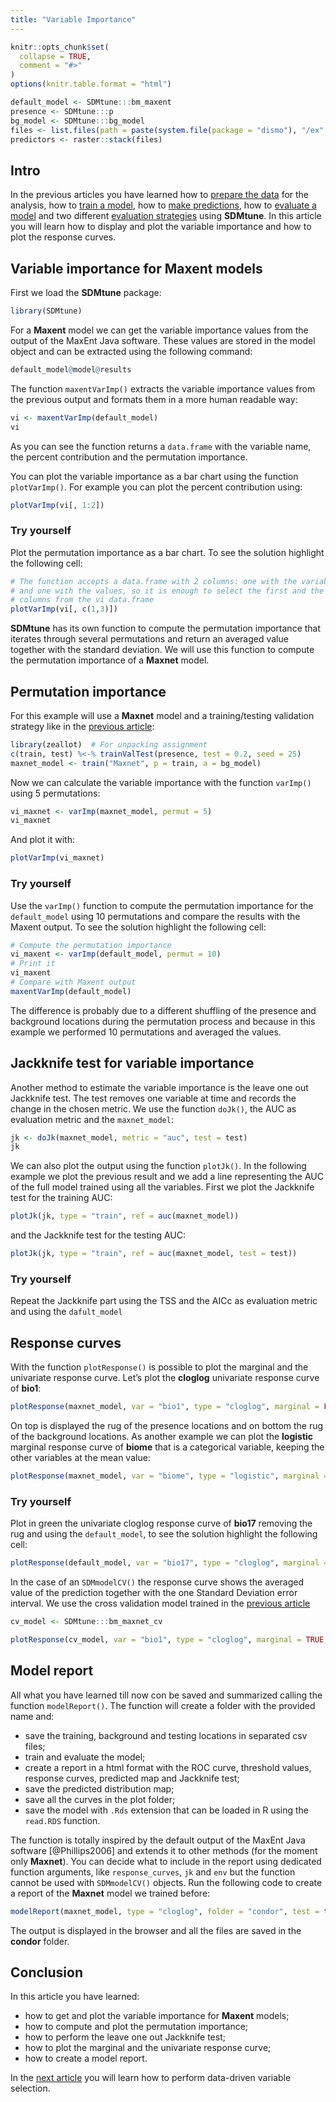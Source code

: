 ```yaml
---
title: "Variable Importance"
---
```


```r
knitr::opts_chunk$set(
  collapse = TRUE,
  comment = "#>"
)
options(knitr.table.format = "html")
```

```r
default_model <- SDMtune:::bm_maxent
presence <- SDMtune:::p
bg_model <- SDMtune:::bg_model
files <- list.files(path = paste(system.file(package = "dismo"), "/ex", sep = ""), pattern = "grd", full.names = T)
predictors <- raster::stack(files)
```

## Intro

In the previous articles you have learned how to [prepare the data](./prepare_data.html) for the analysis, how to [train a model](./train_model.html), how to [make predictions](./make_predictions.html), how to [evaluate a model](./evaluate_model.html) and two different [evaluation strategies](./evaluation_strategies.html) using **SDMtune**. In this article you will learn how to display and plot the variable importance and how to plot the response curves.

## Variable importance for Maxent models

First we load the **SDMtune** package:

```r
library(SDMtune)
```

For a **Maxent** model we can get the variable importance values from the output of the MaxEnt Java software. These values are stored in the model object and can be extracted using the following command:
```r
default_model@model@results
```

The function `maxentVarImp()` extracts the variable importance values from the previous output and formats them in a more human readable way:
```r
vi <- maxentVarImp(default_model)
vi
```

As you can see the function returns a `data.frame` with the variable name, the percent contribution and the permutation importance.

You can plot the variable importance as a bar chart using the function `plotVarImp()`. For example you can plot the percent contribution using:
```r
plotVarImp(vi[, 1:2])
```

### Try yourself

Plot the permutation importance as a bar chart. To see the solution highlight the following cell:
```r
# The function accepts a data.frame with 2 columns: one with the variable name
# and one with the values, so it is enough to select the first and the third
# columns from the vi data.frame
plotVarImp(vi[, c(1,3)])
```

**SDMtune** has its own function to compute the permutation importance that iterates through several permutations and return an averaged value together with the standard deviation. We will use this function to compute the permutation importance of a **Maxnet** model.

## Permutation importance

For this example will use a **Maxnet** model and a training/testing validation strategy like in the [previous article](./evaluation_strategies.html#train-and-testing-datasets):
```r
library(zeallot)  # For unpacking assignment
c(train, test) %<-% trainValTest(presence, test = 0.2, seed = 25)
maxnet_model <- train("Maxnet", p = train, a = bg_model)
```

Now we can calculate the variable importance with the function `varImp()` using 5 permutations:
```r
vi_maxnet <- varImp(maxnet_model, permut = 5)
vi_maxnet
```

And plot it with:
```r
plotVarImp(vi_maxnet)
```

### Try yourself

Use the `varImp()` function to compute the permutation importance for the `default_model` using 10 permutations and compare the results with the Maxent output. To see the solution highlight the following cell:
```r
# Compute the permutation importance
vi_maxent <- varImp(default_model, permut = 10)
# Print it
vi_maxent
# Compare with Maxent output
maxentVarImp(default_model)
```
The difference is probably due to a different shuffling of the presence and background locations during the permutation process and because in this example we performed 10 permutations and averaged the values.

## Jackknife test for variable importance

Another method to estimate the variable importance is the leave one out Jackknife test. The test removes one variable at time and records the change in the chosen metric. We use the function `doJk()`, the AUC as evaluation metric and the `maxnet_model`:
```r
jk <- doJk(maxnet_model, metric = "auc", test = test)
jk
```

We can also plot the output using the function `plotJk()`. In the following example we plot the previous result and we add a line representing the AUC of the full model trained using all the variables. First we plot the Jackknife test for the training AUC: 
```r
plotJk(jk, type = "train", ref = auc(maxnet_model))
```

and the Jackknife test for the testing AUC:
```r
plotJk(jk, type = "train", ref = auc(maxnet_model, test = test))
```

### Try yourself

Repeat the Jackknife part using the TSS and the AICc as evaluation metric and using the `dafult_model`

## Response curves

With the function `plotResponse()` is possible to plot the marginal and the univariate response curve. Let's plot the **cloglog** univariate response curve of **bio1**:
```r
plotResponse(maxnet_model, var = "bio1", type = "cloglog", marginal = FALSE, rug = TRUE)
```

On top is displayed the rug of the presence locations and on bottom the rug of the background locations. As another example we can plot the **logistic** marginal response curve of **biome** that is a categorical variable, keeping the other variables at the mean value:
```r
plotResponse(maxnet_model, var = "biome", type = "logistic", marginal = TRUE, fun = mean, color = "blue")
```

### Try yourself

Plot in green the univariate cloglog response curve of **bio17** removing the rug and using the `default_model`, to see the solution highlight the following cell:
```r
plotResponse(default_model, var = "bio17", type = "cloglog", marginal = FALSE, color = "green")
```

In the case of an `SDMmodelCV()` the response curve shows the averaged value of the prediction together with the one Standard Deviation error interval. We use the cross validation model trained in the [previous article](./evaluation_strategies.html#cross-validation)
```r
cv_model <- SDMtune:::bm_maxnet_cv
```

```r
plotResponse(cv_model, var = "bio1", type = "cloglog", marginal = TRUE, fun = mean, rug = TRUE)
```

## Model report

All what you have learned till now con be saved and summarized calling the function `modelReport()`. The function will create a folder with the provided name and:

* save the training, background and testing locations in separated csv files;
* train and evaluate the model;
* create a report in a html format with the ROC curve, threshold values, response curves, predicted map and Jackknife test;
* save the predicted distribution map;
* save all the curves in the plot folder;
* save the model with `.Rds` extension that can be loaded in R using the `read.RDS` function.

The function is totally inspired by the default output of the MaxEnt Java software [@Phillips2006] and extends it to other methods (for the moment only **Maxnet**). You can decide what to include in the report using dedicated function arguments, like `response_curves`, `jk` and `env` but the function cannot be used with `SDMmodelCV()` objects. Run the following code to create a report of the **Maxnet** model we trained before:
```r
modelReport(maxnet_model, type = "cloglog", folder = "condor", test = test, response_curves = TRUE, jk = TRUE, env = predictors)
```

The output is displayed in the browser and all the files are saved in the **condor** folder.

## Conclusion

In this article you have learned:

* how to get and plot the variable importance for **Maxent** models;
* how to compute and plot the permutation importance;
* how to perform the leave one out Jackknife test;
* how to plot the marginal and the univariate response curve;
* how to create a model report.

In the [next article](./variable_selection.html) you will learn how to perform data-driven variable selection.
